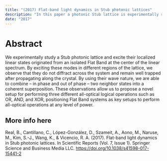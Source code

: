 ```yaml
---
title: "(2017) Flat-band light dynamics in Stub photonic lattices"
description: "In this paper a photonic Stub lattice is experimentally studied and its localized linear states originating from an isolated Flat Band in the center of the linear spectrum are excited."
date: "2017"
---
```


# Abstract

We experimentally study a Stub photonic lattice and excite their localized linear states originated from an isolated Flat Band at the center of the linear spectrum. By exciting these modes in different regions of the lattice, we observe that they do not diffract across the system and remain well trapped after propagating along the crystal. By using their wave nature, we are able to combine – in phase and out of phase – two neighbor states into a coherent superposition. These observations allow us to propose a novel setup for performing three different all-optical logical operations such as OR, AND, and XOR, positioning Flat Band systems as key setups to perform all-optical operations at any level of power.

## More info here

Real, B., Cantillano, C., López-González, D., Szameit, A., Aono, M., Naruse, M., Kim, S.-J., Wang, K., & Vicencio, R. A. (2017). Flat-band light dynamics in Stub photonic lattices. In Scientific Reports (Vol. 7, Issue 1). Springer Science and Business Media LLC. <https://doi.org/10.1038/s41598-017-15441-2>
